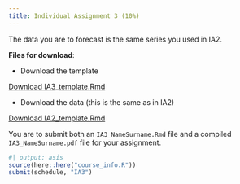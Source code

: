 ```yaml
---
title: Individual Assignment 3 (10%)
---
```


The data you are to forecast is the same series you used in IA2. 

**Files for download**:

* Download the template

::: {.callout appearance="minimal"}
<i class="bi bi-download"></i> [Download IA3_template.Rmd](assignment_data/IA3_template.Rmd){download="IA3_template.qmd"}
:::

* Download the data (this is the same as in IA2)

::: {.callout appearance="minimal"}
<i class="bi bi-download"></i> [Download IA2_template.Rmd](assignment_data/IA_data.csv){download="IA_data.csv"}
:::


You are to submit both an `IA3_NameSurname.Rmd` file and a compiled `IA3_NameSurname.pdf` file for your assignment.

```r
#| output: asis
source(here::here("course_info.R"))
submit(schedule, "IA3")
```
